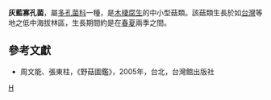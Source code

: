 {{Speciesbox
| taxon = Oligoporus caesius
| binomial_authority = (Schrad.: Fr.) Gilbn.
}}

'''灰藍寡孔菌'''，屬[[多孔菌科|多孔菌科]]一種，是[[木棲腐生|木棲腐生]]的中小型菇類。該菇類生長於如[[台灣|台灣]]等地之低中海拔林區，生長期間約是在[[春|春]][[夏|夏]]兩季之間。

==參考文獻==
*周文能、張東柱，《野菇圖鑑》，2005年，台北，台灣館出版社
{{Taxonbar|from=Q2115474}}

[[Category:寡孔菌属|H]]
